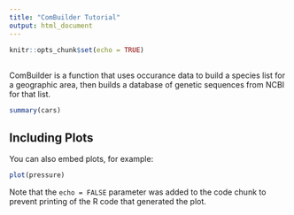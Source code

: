 ```yaml
---
title: "ComBuilder Tutorial"
output: html_document
---
```


```r
knitr::opts_chunk$set(echo = TRUE)
```

## 

ComBuilder is a function that uses occurance data to build a species list for a geographic area, then builds a database of genetic sequences from NCBI for that list. 


```r
summary(cars)
```

## Including Plots

You can also embed plots, for example:

```r
plot(pressure)
```

Note that the `echo = FALSE` parameter was added to the code chunk to prevent printing of the R code that generated the plot.
